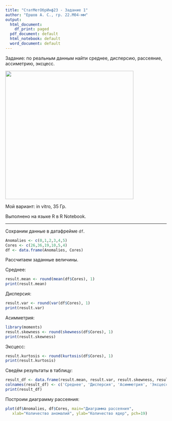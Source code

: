 ```yaml
---
title: "СтатМетОбрИнф23 - Задание 1"
author: "Ершов А. С., гр. 22.М04-мм"
output:
  html_document:
    df_print: paged
  pdf_document: default
  html_notebook: default
  word_document: default
---
```


Задание: по реальным данным найти среднее, дисперсию, рассеяние, ассиметрию, эксцесс.

![](tasks.png){width="400px"}

Мой вариант: in vitro, 35 Гр.

Выполнено на языке R в R Notebook.

---

Сохраним данные в датафрейме `df`.

```r
Anomalies <- c(0,1,2,3,4,5)
Cores <- c(26,36,19,10,5,4)
df <- data.frame(Anomalies, Cores)
```

Рассчитаем заданные величины.

Среднее:

```r
result.mean <- round(mean(df$Cores), 1)
print(result.mean)
```
Дисперсия:
```r
result.var <- round(var(df$Cores), 1)
print(result.var)
```
Асимметрия:
```r
library(moments)
result.skewness <- round(skewness(df$Cores), 1)
print(result.skewness)
```
Эксцесс:
```r
result.kurtosis <- round(kurtosis(df$Cores), 1)
print(result.kurtosis)
```

Сведём результаты в таблицу:
```r
result_df <- data.frame(result.mean, result.var, result.skewness, result.kurtosis)
colnames(result_df) <- c('Среднее', 'Дисперсия', 'Асимметрия', 'Эксцесс')
print(result_df)
```

Построим диаграмму рассеяния:
```r
plot(df$Anomalies, df$Cores, main="Диаграмма рассеяния",
   xlab="Количество аномалий", ylab="Количество ядер", pch=19) 
```